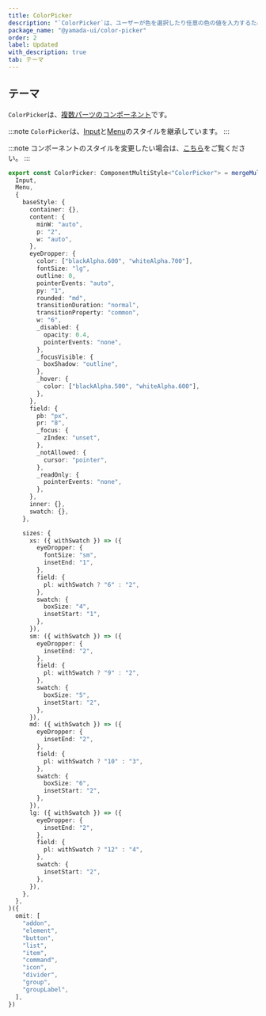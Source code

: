 ```yaml
---
title: ColorPicker
description: "`ColorPicker`は、ユーザーが色を選択したり任意の色の値を入力するために使用されるコンポーネントです。"
package_name: "@yamada-ui/color-picker"
order: 2
label: Updated
with_description: true
tab: テーマ
---
```


## テーマ

`ColorPicker`は、[複数パーツのコンポーネント](/styled-system/theming/component-styles#複数パーツのコンポーネント)です。

:::note
`ColorPicker`は、[Input](/components/forms/input)と[Menu](/components/overlay/menu)のスタイルを継承しています。
:::

:::note
コンポーネントのスタイルを変更したい場合は、[こちら](/styled-system/theming/customize-theme#コンポーネントのスタイルを変更する)をご覧ください。
:::

```ts
export const ColorPicker: ComponentMultiStyle<"ColorPicker"> = mergeMultiStyle(
  Input,
  Menu,
  {
    baseStyle: {
      container: {},
      content: {
        minW: "auto",
        p: "2",
        w: "auto",
      },
      eyeDropper: {
        color: ["blackAlpha.600", "whiteAlpha.700"],
        fontSize: "lg",
        outline: 0,
        pointerEvents: "auto",
        py: "1",
        rounded: "md",
        transitionDuration: "normal",
        transitionProperty: "common",
        w: "6",
        _disabled: {
          opacity: 0.4,
          pointerEvents: "none",
        },
        _focusVisible: {
          boxShadow: "outline",
        },
        _hover: {
          color: ["blackAlpha.500", "whiteAlpha.600"],
        },
      },
      field: {
        pb: "px",
        pr: "8",
        _focus: {
          zIndex: "unset",
        },
        _notAllowed: {
          cursor: "pointer",
        },
        _readOnly: {
          pointerEvents: "none",
        },
      },
      inner: {},
      swatch: {},
    },

    sizes: {
      xs: ({ withSwatch }) => ({
        eyeDropper: {
          fontSize: "sm",
          insetEnd: "1",
        },
        field: {
          pl: withSwatch ? "6" : "2",
        },
        swatch: {
          boxSize: "4",
          insetStart: "1",
        },
      }),
      sm: ({ withSwatch }) => ({
        eyeDropper: {
          insetEnd: "2",
        },
        field: {
          pl: withSwatch ? "9" : "2",
        },
        swatch: {
          boxSize: "5",
          insetStart: "2",
        },
      }),
      md: ({ withSwatch }) => ({
        eyeDropper: {
          insetEnd: "2",
        },
        field: {
          pl: withSwatch ? "10" : "3",
        },
        swatch: {
          boxSize: "6",
          insetStart: "2",
        },
      }),
      lg: ({ withSwatch }) => ({
        eyeDropper: {
          insetEnd: "2",
        },
        field: {
          pl: withSwatch ? "12" : "4",
        },
        swatch: {
          insetStart: "2",
        },
      }),
    },
  },
)({
  omit: [
    "addon",
    "element",
    "button",
    "list",
    "item",
    "command",
    "icon",
    "divider",
    "group",
    "groupLabel",
  ],
})
```
